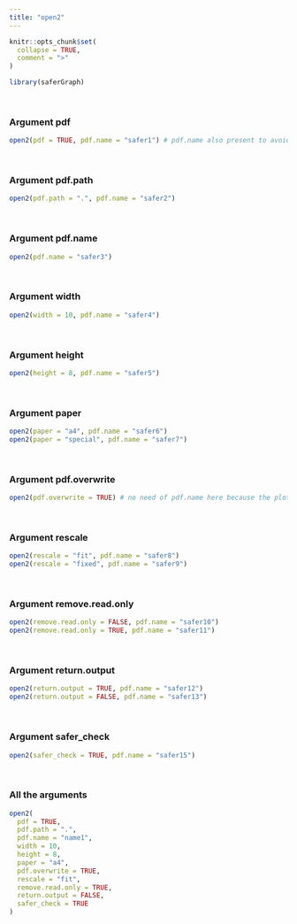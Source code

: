 ```yaml
---
title: "open2"
---
```


```r
knitr::opts_chunk$set(
  collapse = TRUE,
  comment = ">"
)
```

```r
library(saferGraph)
```
<br>

### Argument pdf
```r
open2(pdf = TRUE, pdf.name = "safer1") # pdf.name also present to avoid potential error messages
```
<br>

### Argument pdf.path
```r
open2(pdf.path = ".", pdf.name = "safer2")
```
<br>

### Argument pdf.name
```r
open2(pdf.name = "safer3")
```
<br>

### Argument width
```r
open2(width = 10, pdf.name = "safer4")
```
<br>

### Argument height
```r
open2(height = 8, pdf.name = "safer5")
```
<br>

### Argument paper
```r
open2(paper = "a4", pdf.name = "safer6")
open2(paper = "special", pdf.name = "safer7")
```
<br>

### Argument pdf.overwrite
```r
open2(pdf.overwrite = TRUE) # no need of pdf.name here because the plot is overwritten
```
<br>

### Argument rescale
```r
open2(rescale = "fit", pdf.name = "safer8")
open2(rescale = "fixed", pdf.name = "safer9")
```
<br>

### Argument remove.read.only
```r
open2(remove.read.only = FALSE, pdf.name = "safer10")
open2(remove.read.only = TRUE, pdf.name = "safer11")
```
<br>

### Argument return.output
```r
open2(return.output = TRUE, pdf.name = "safer12")
open2(return.output = FALSE, pdf.name = "safer13")
```
<br>

### Argument safer_check
```r
open2(safer_check = TRUE, pdf.name = "safer15")
```
<br>

### All the arguments
```r
open2(
  pdf = TRUE, 
  pdf.path = ".", 
  pdf.name = "name1", 
  width = 10, 
  height = 8, 
  paper = "a4", 
  pdf.overwrite = TRUE, 
  rescale = "fit", 
  remove.read.only = TRUE, 
  return.output = FALSE,
  safer_check = TRUE
)
```
<br>